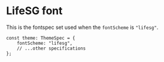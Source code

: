 
<Meta title="Foundations/Typography/LifeSG" />

# LifeSG font

This is the fontspec set used when the `fontScheme` is `"lifesg"`.

```tsx
const theme: ThemeSpec = {
    fontScheme: "lifesg",
    // ...other specifications
};
```

<FontDisplay theme={LifeSGTheme} />
